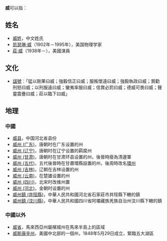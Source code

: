 '''威'''可以指：

==姓名==
*[[威姓|威姓]]，中文姓氏
*[[凯瑟琳·威|凯瑟琳·威]]（1902年－1995年），美国物理学家
*[[莊·威|莊·威]]（1938年－），美國演員

==文化==
*[[諡號|諡號]]：「猛以剛果曰威；強毅信正曰威；服叛懷遠曰威；強毅執政曰威；賞勸刑怒曰威；以刑服遠曰威；蠻夷率服曰威；信賞必罰曰威；德威可畏曰威；聲靈震疊曰威；莊以臨下曰威」

==地理==
===中國===
*[[威县|威县]]，中国河北省县份
*[[威州_(广东)|威州 (广东)]]，唐朝时在广东设置的州
*[[威州_(辽宁)|威州 (辽宁)]]，唐朝时在辽宁设置的羁縻州
*[[威州_(甘肃)|威州 (甘肃)]]，唐朝时在甘肃环县设置的州，後晉時廢為清邊軍
*[[威州_(五代)|威州 (五代)]]，五代後晉時在甘肅環縣設置的州，後周時改名[[环州_(后周)|環州]]
*[[威州_(吉林)|威州 (吉林)]]，辽朝在吉林设置的州
*[[威州_(云南)|威州 (云南)]]，在楚雄设置的州
*[[威州_(四川)|威州 (四川)]]，北宋时改维州置
*[[威州_(河北)|威州 (河北)]]，金朝时设置的州
*[[威州鎮_(井陘縣)|威州鎮 (井陘縣)]]，中華人民共和國河北省石家莊市井陘縣下轄的鎮
*[[威州鎮_(汶川縣)|威州鎮 (汶川縣)]]，中華人民共和國四川省阿壩藏族羌族自治州汶川縣下轄的鎮

===中國以外===
*[[威省|威省]]，馬來西亞州屬檳城州在馬來半島上的區域
*[[威斯康辛州|威斯康辛州]]，美國中北部的一個州，1848年5月29日成立，緊臨五大湖區


{{Disambig|W|cat=二字中国州名消歧义}}
